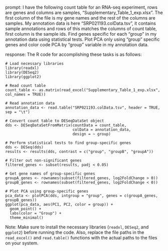 prompt:
I have the following count table for an RNA-seq experiment, rows are genes and columns are samples, "Supplementary_Table_1_exp.xlsx". The first column of the file is my gene names and the rest of the columns are samples. My annotation data is here  "SRP021193.colData.tsv", it contains sample annotations and rows of this matches the columns of count table, first column is the sample ids. Find genes specific for each "group" in my annotation data  using statistical tests. Plot PCA only using "group" specific genes and color code PCA by "group" variable in my annotation data.

response:
The R code for accomplishing these tasks is as follows:

```
# Load necessary libraries
library(readxl)
library(DESeq2)
library(ggplot2)

# Read count table
count_table <- as.matrix(read_excel("Supplementary_Table_1_exp.xlsx", col_names = TRUE))

# Read annotation data
annotation_data <- read.table("SRP021193.colData.tsv", header = TRUE, sep = "\t")

# Convert count table to DESeqDataSet object
dds <- DESeqDataSetFromMatrix(countData = count_table,
                              colData = annotation_data,
                              design = ~ group)

# Perform statistical tests to find group-specific genes
dds <- DESeq(dds)
results <- results(dds, contrast = c("group", "groupB", "groupA"))

# Filter out non-significant genes
filtered_genes <- subset(results, padj < 0.05)

# Get gene names of group-specific genes
groupA_genes <- rownames(subset(filtered_genes, log2FoldChange > 0))
groupB_genes <- rownames(subset(filtered_genes, log2FoldChange < 0))

# Plot PCA using group-specific genes
pca_data <- plotPCA(dds, intgroup = "group", genes = c(groupA_genes, groupB_genes))
ggplot(pca_data, aes(PC1, PC2, color = group)) + 
  geom_point() + 
  labs(color = "Group") +
  theme_minimal()
```

Note: Make sure to install the necessary libraries (`readxl`, `DESeq2`, and `ggplot2`) before running the code. Also, replace the file paths in the `read_excel()` and `read.table()` functions with the actual paths to the files on your system.
